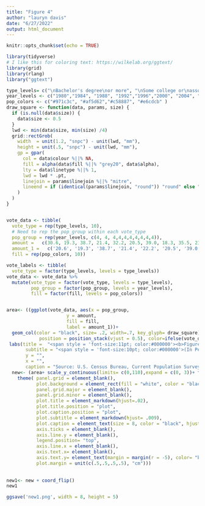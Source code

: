 ```yaml
---
title: "Figure 4"
author: "lauryn davis"
date: "6/27/2022"
output: html_document
---
```


```r
knitr::opts_chunk$set(echo = TRUE)
```


```r
library(tidyverse)
# I like this for coloring text: https://wilkelab.org/ggtext/
library(grid)
library(rlang)
library("ggtext")


```


```r
type_levels= c("\nBachelor's degree\nor more", "\nSome college or\nassociate's degree", "High school diploma", "Less than high school")
year_levels <- c("1980","1984", "1988", "1992","1996","2000", "2004", "2008", "2012","2016")
pop_colors <- c("#971c3c", "#af5d62","#c58887", "#e6cdcb" )
draw_square <- function(data, params, size) {
  if (is.null(data$size)) {
    data$size <- 0.5
  }
  lwd <- min(data$size, min(size) /4)
  grid::rectGrob(
    width  = unit(1.2, "snpc") - unit(lwd, "mm"),
    height = unit(.5, "snpc") - unit(lwd, "mm"),
    gp = gpar(
      col = data$colour %||% NA,
      fill = alpha(data$fill %||% "grey20", data$alpha),
      lty = data$linetype %||% 1,
      lwd = lwd * .pt,
      linejoin = params$linejoin %||% "mitre",
      lineend = if (identical(params$linejoin, "round")) "round" else "square"
    )
  )
}


vote_data <- tibble(
  vote_type = rep(type_levels, 10),
  # Need to rep the pop_group within each vote_type
  pop_group = rep(year_levels, c(4, 4, 4,4,4,4,4,4,4,4)),
  amount =   c(30.6, 19.3, 38.7, 21.4, 32.2, 20.5, 39.0, 18.3, 35.5, 21.6, 37.5, 15.4, 36.6, 28.2, 32.9, 12.3, 39.4, 29.4, 30.5, 10.7, 41.2, 30.1, 29.5, 9.2, 42.4, 31.0,28.5, 8.1, 44.1, 31.6, 27.3, 6.9, 46.6, 31.3, 25.9, 6.2, 49.5, 30.8, 24.6, 5.1),
  amount_1 =   c('20.6', '19.3', '38.7', '21.4', '22.2', '20.5', '39.0', '18.3', '25.5', '21.6', '37.5', '15.4', '26.6', '28.2', '32.9', '12.3', '29.4', '29.4', '30.5', '10.7', '31.2', '30.1', '29.5', '9.2', '32.4', '31.0','28.5', '8.1', '34.1', '31.6', '27.3', '6.9', '36.6', '31.3', '25.9', '6.2', '39.6', '30.8', '24.6', '5.1'),
  fill = rep(pop_colors, 10))

vote_labels <- tibble(
  vote_type = factor(type_levels, levels = type_levels))
vote_data <- vote_data %>% 
  mutate(vote_type = factor(vote_type, levels = type_levels),
         pop_group = factor(pop_group, levels = year_levels),
         fill = factor(fill, levels = pop_colors))


area<- ((ggplot(vote_data, aes(x = pop_group, 
                      y = amount, 
                      fill = fill, 
                      label = amount_1))+
  geom_col(color = "black", size= .2, width=.7, key_glyph= draw_square)+ geom_text(size = 4, 
            position = position_stack(vjust = 0.5), color=ifelse(vote_data$vote_type=="Less than high school", 'black', 'white'))) + 
 labs(title =  "<span style = 'font-size:11pt; color:#000000'><b>Figure 4.</span></p><span style = 'font-size:12pt; color:#a21e3c'><p><b>Composition of Voters by Educational Attainment: Presidential Elections, 1980-2016</p></span>",
       subtitle = "<span style = 'font-size:10pt; color:#000000'>(In Percent).</span>",
       y = "",
       x = "",
       caption = "Source: U.S. Census Bureau, Current Population Survey, November 1980-2016.") + scale_fill_manual(labels= type_levels, values= pop_colors, name = "", guide= guide_legend(reverse=TRUE)))
  new<- (area+ scale_y_continuous(limits= c(0,110),expand = c(0, 3))+ theme_classic()+
    theme( panel.grid = element_blank(),
           plot.background = element_rect(fill = "white", color = "black"),
           panel.grid.major = element_blank(),
           panel.grid.minor = element_blank(),
           plot.title = element_markdown(hjust=.02),
           plot.title.position = "plot",
           plot.caption.position = "plot",
           plot.subtitle = element_markdown(hjust= .009), 
           plot.caption = element_text(size = 8, color = "black", hjust = 0),
           axis.ticks = element_blank(),
           axis.line.y = element_blank(),
           legend.position= "top",
           axis.line.x = element_blank(),
           axis.text.x= element_blank(),
           axis.text.y= element_text(margin = margin(r = -5), color= "black", size=12),
           plot.margin = unit(c(.5,.5,.5,.5), "cm")))
     
      
new1<- new + coord_flip()
new1


```
```r
ggsave('new1.png', width = 8, height = 5)
```